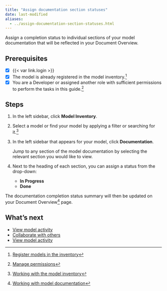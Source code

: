 ```yaml
---
title: "Assign documentation section statuses"
date: last-modified
aliases:
  - ../assign-documentation-section-statuses.html
---
```


Assign a completion status to individual sections of your model documentation that will be reflected in your Document Overview.

::: {.attn}

## Prerequisites

- [x] {{< var link.login >}}
- [x] The model is already registered in the model inventory.[^1]
- [x] You are a [Developer]{.role} or assigned another role with sufficient permissions to perform the tasks in this guide.[^2]

:::

## Steps

1. In the left sidebar, click **Model Inventory**.

2. Select a model or find your model by applying a filter or searching for it.[^3]

3. In the left sidebar that appears for your model, click **Documentation**.

   Jump to any section of the model documentation by selecting the relevant section you would like to view.

4. Next to the heading of each section, you can assign a status from the drop-down:
    - **In Progress**
    - **Done**

The documentation completion status summary will then be updated on your Document Overview[^4] page.

## What's next
- [View model activity](/guide/model-inventory/view-model-activity.qmd)
- [Collaborate with others](collaborate-with-others.qmd)
- [View model activity](/guide/model-inventory/view-model-activity.qmd)


<!-- FOOTNOTES -->

[^1]: [Register models in the inventory](/guide/model-inventory/register-models-in-inventory.qmd)

[^2]: [Manage permissions](/guide/configuration/manage-permissions.qmd)

[^3]: [Working with the model inventory](/guide/model-inventory/working-with-model-inventory.qmd#search-filter-and-sort-models)

[^4]: [Working with model documentation](working-with-model-documentation.qmd#document-overview)
